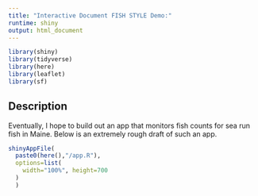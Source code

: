 ```yaml
---
title: "Interactive Document FISH STYLE Demo:"
runtime: shiny
output: html_document
---
```


```r
library(shiny)
library(tidyverse)
library(here)
library(leaflet)
library(sf)

```


## Description

Eventually, I hope to build out an app that monitors fish counts for sea run fish in Maine. Below is an extremely rough draft of such an app. 

```r

shinyAppFile(
  paste0(here(),"/app.R"),
  options=list(
    width="100%", height=700
  )
  )


```

